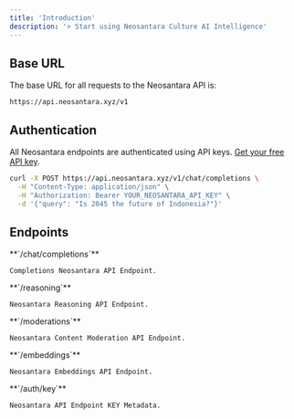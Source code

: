```yaml
---
title: 'Introduction'
description: '> Start using Neosantara Culture AI Intelligence'
---
```


## Base URL

The base URL for all requests to the Neosantara API is:

```plaintext with prefix /v1
https://api.neosantara.xyz/v1
```

## Authentication

All Neosantara endpoints are authenticated using API keys.
[Get your free API key](https://app.neosantara.xyz/api-keys).

```bash icon="terminal"
curl -X POST https://api.neosantara.xyz/v1/chat/completions \
  -H "Content-Type: application/json" \
  -H "Authorization: Bearer YOUR_NEOSANTARA_API_KEY" \
  -d '{"query": "Is 2045 the future of Indonesia?"}'
```

## Endpoints

<CardGroup cols={6}>
  <Card icon="magnifying-glass" horizontal href="/api-reference/chat/create-chat-completion">
    **`/chat/completions`**

    Completions Neosantara API Endpoint.
  </Card>
  
  <Card icon="lightbulb" horizontal href="/api-reference/reasoning/enhanced-reasoning-completion">
    **`/reasoning`**

    Neosantara Reasoning API Endpoint.
  </Card>

  <Card icon="shield-halved" horizontal href="/api-reference/moderations">
    **`/moderations`**

    Neosantara Content Moderation API Endpoint.
  </Card>
  
  <Card icon="code" horizontal href="/api-reference/embeddings">
    **`/embeddings`**

    Neosantara Embeddings API Endpoint.
  </Card>
  
  <Card icon="key" horizontal href="/api-reference/auth/key">
    **`/auth/key`**

    Neosantara API Endpoint KEY Metadata.
  </Card>
</CardGroup>